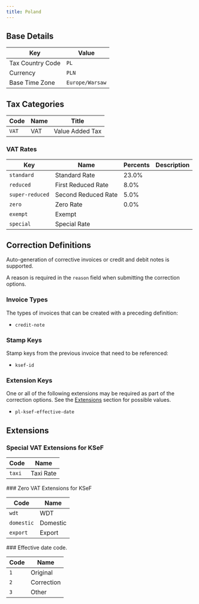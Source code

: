 ```yaml
---
title: Poland
---
```


## Base Details

| Key | Value |
| --- | ----- |
| Tax Country Code | <code>PL</code> |
| Currency | <code>PLN</code> |
| Base Time Zone | <code>Europe/Warsaw</code> |

## Tax Categories

| Code | Name | Title |
| ---- | ---- | ----- |
| <code>VAT</code> | VAT | Value Added Tax |

### VAT Rates

| Key | Name | Percents | Description |
| --- | ---- | -------- | ----------- |
| <code>standard</code> | Standard Rate | 23.0% |  |
| <code>reduced</code> | First Reduced Rate | 8.0% |  |
| <code>super-reduced</code> | Second Reduced Rate | 5.0% |  |
| <code>zero</code> | Zero Rate | 0.0% |  |
| <code>exempt</code> | Exempt |  |  |
| <code>special</code> | Special Rate |  |  |

## Correction Definitions

Auto-generation of corrective invoices or credit and debit notes is
supported.

A reason is required in the <code>reason</code> field
when submitting the correction options.

### Invoice Types

The types of invoices that can be created with a preceding definition:
- <code>credit-note</code>

### Stamp Keys

Stamp keys from the previous invoice that need to be referenced:
- <code>ksef-id</code>

### Extension Keys

One or all of the following extensions may be required as part of the correction
options. See the [Extensions](#extensions) section for possible values.
- <code>pl-ksef-effective-date</code>

## Extensions
### Special VAT Extensions for KSeF

<Accordion title="pl-ksef-vat-special">

| Code | Name |
| ---- | ---- |
| <code>taxi</code> | Taxi Rate |
</Accordion>
### Zero VAT Extensions for KSeF

<Accordion title="pl-ksef-vat-zero">

| Code | Name |
| ---- | ---- |
| <code>wdt</code> | WDT |
| <code>domestic</code> | Domestic |
| <code>export</code> | Export |
</Accordion>
### Effective date code.

<Accordion title="pl-ksef-effective-date">

| Code | Name |
| ---- | ---- |
| <code>1</code> | Original |
| <code>2</code> | Correction |
| <code>3</code> | Other |
</Accordion>